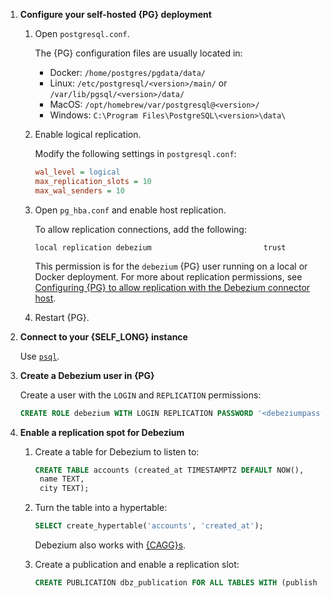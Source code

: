 
1. **Configure your self-hosted {PG} deployment**

   1. Open `postgresql.conf`.

      The {PG} configuration files are usually located in:

      - Docker: `/home/postgres/pgdata/data/`
      - Linux: `/etc/postgresql/<version>/main/` or `/var/lib/pgsql/<version>/data/`
      - MacOS: `/opt/homebrew/var/postgresql@<version>/`
      - Windows: `C:\Program Files\PostgreSQL\<version>\data\`

   1. Enable logical replication.

      Modify the following settings in `postgresql.conf`:

      ```ini
      wal_level = logical
      max_replication_slots = 10
      max_wal_senders = 10
      ```

   1. Open `pg_hba.conf` and enable host replication.

      To allow replication connections, add the following:

      ```
      local replication debezium                         trust  
      ```
      This permission is for the `debezium` {PG} user running on a local or Docker deployment. For more about replication 
      permissions, see [Configuring {PG} to allow replication with the Debezium connector host][debezium-replication-permissions].

   1. Restart {PG}.


1. **Connect to your {SELF_LONG} instance**

   Use [`psql`][psql-connect]. 

1. **Create a Debezium user in {PG}**

   Create a user with the `LOGIN` and `REPLICATION` permissions:

    ```sql
    CREATE ROLE debezium WITH LOGIN REPLICATION PASSWORD '<debeziumpassword>';
    ```

1. **Enable a replication spot for Debezium**

   1. Create a table for Debezium to listen to:

      ```sql
      CREATE TABLE accounts (created_at TIMESTAMPTZ DEFAULT NOW(),
       name TEXT,
       city TEXT);
      ```

   1. Turn the table into a hypertable:

      ```sql
      SELECT create_hypertable('accounts', 'created_at');
      ```

      Debezium also works with [{CAGG}s][caggs].

   1. Create a publication and enable a replication slot:
  
      ```sql
      CREATE PUBLICATION dbz_publication FOR ALL TABLES WITH (publish = 'insert, update');
      ```
      
[caggs]: /use-timescale/:currentVersion:/continuous-aggregates/
[run-queries]: /getting-started/:currentVersion:/run-queries-from-console/
[open-console]: https://console.cloud.timescale.com/dashboard/services
[psql-connect]: /integrations/:currentVersion:/psql/#connect-to-your-service
[debezium-replication-permissions]: https://debezium.io/documentation/reference/3.1/connectors/postgresql.html#postgresql-host-replication-permissions
